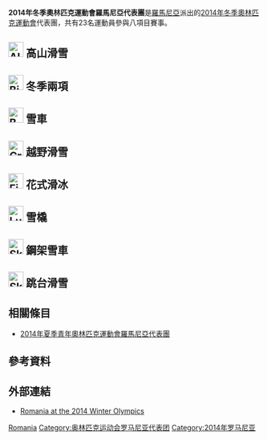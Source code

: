 {{Infobox Country Olympics
|NOC=ROU
|games=2014年冬季
|Chef De Mission=
|competitors= '''23'''
|sports= 8
|flagbearer= {{link-en|Éva Tófalvi|Éva Tófalvi}}<ref>{{cite web |url=http://www.evz.ro/detalii/stiri/eva-tofalvi-va-fi-protdrapelul-romaniei-la-soci-1077905.html |title=Eva Tofalvi va fi portdrapelul României la Soci |trans_title=Eva Tofalvi will be Romania's flag bearer in Sochi |language=ro |last1=Băileșteanu |first1=Mugur |last2= |first2= |date=2014-01-21 |website=http://www.evz.ro/ |publisher=Evenimentul Zilei |accessdate=2014-01-22 |archive-date=2014-01-22 |archive-url=https://web.archive.org/web/20140122020203/http://www.evz.ro/detalii/stiri/eva-tofalvi-va-fi-protdrapelul-romaniei-la-soci-1077905.html |dead-url=no }}</ref>
|gold=
|silver=
|bronze=
|total=
|rank=
}}
'''2014年冬季奧林匹克運動會羅馬尼亞代表團'''是[[羅馬尼亞|羅馬尼亞]]派出的[[2014年冬季奧林匹克運動會|2014年冬季奧林匹克運動會]]代表團，共有23名運動員參與八項目賽事。

== [[Image:Alpine_skiing_pictogram.svg|30px]] 高山滑雪 ==
{{main|2014年冬季奧林匹克運動會高山滑雪比賽}}

== [[Image:Biathlon_pictogram.svg|30px]] 冬季兩項 ==
{{main|2014年冬季奧林匹克運動會冬季兩項比賽}}

== [[Image:Bobsleigh_pictogram.svg|30px]] 雪車 ==
{{main|2014年冬季奧林匹克運動會雪車比賽}}

== [[Image:Cross_country_skiing_pictogram.svg|30px]] 越野滑雪 ==
{{main|2014年冬季奧林匹克運動會越野滑雪比賽}}

== [[Image:Figure_skating_pictogram.svg|30px]] 花式滑冰 ==
{{main|2014年冬季奧林匹克運動會花式滑冰比賽}}

== [[Image:Luge_pictogram.svg|30px]] 雪橇 ==
{{main|2014年冬季奧林匹克運動會雪橇比賽}}

== [[Image:Skeleton_pictogram.svg|30px]] 鋼架雪車 ==
{{main|2014年冬季奧林匹克運動會鋼架雪車比賽}}

== [[Image:Ski_jumping_pictogram.svg|30px]] 跳台滑雪 ==
{{main|2014年冬季奧林匹克運動會跳台滑雪比賽}}

== 相關條目 ==
* [[2014年夏季青年奧林匹克運動會羅馬尼亞代表團|2014年夏季青年奧林匹克運動會羅馬尼亞代表團]]

== 參考資料 ==
{{Reflist}}

== 外部連結 ==
* [http://www.sochi2014.com/en/team-romania Romania at the 2014 Winter Olympics]{{Wayback|url=http://www.sochi2014.com/en/team-romania |date=20140225145249 }} 

{{NOCin2014WinterOlympics}}

[[Category:2014年冬季奧林匹克運動會代表團|Romania]]
[[Category:奥林匹克运动会罗马尼亚代表团|Category:奥林匹克运动会罗马尼亚代表团]]
[[Category:2014年罗马尼亚|Category:2014年罗马尼亚]]